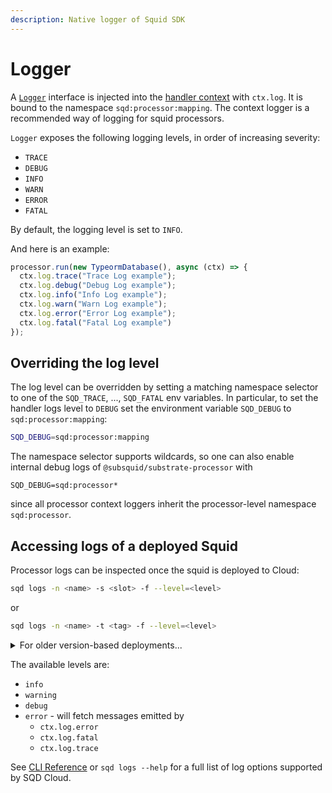 ```yaml
---
description: Native logger of Squid SDK
---
```


# Logger

A [`Logger`](https://github.com/subsquid/squid/tree/master/util/logger) interface is injected into the [handler context](/sdk/reference/processors/architecture/#batch-context) with `ctx.log`. It is bound to the namespace `sqd:processor:mapping`. The context logger is a recommended way of logging for squid processors.

`Logger` exposes the following logging levels, in order of increasing severity:

* `TRACE`
* `DEBUG`
* `INFO`
* `WARN`
* `ERROR`
* `FATAL`

By default, the logging level is set to `INFO`. 

And here is an example:

```typescript
processor.run(new TypeormDatabase(), async (ctx) => {
  ctx.log.trace("Trace Log example");
  ctx.log.debug("Debug Log example");
  ctx.log.info("Info Log example");
  ctx.log.warn("Warn Log example");
  ctx.log.error("Error Log example");
  ctx.log.fatal("Fatal Log example")
});
```

## Overriding the log level

The log level can be overridden by setting a matching namespace selector to one of the `SQD_TRACE`, ..., `SQD_FATAL` env variables. In particular, to set the handler logs level to `DEBUG` set the environment variable `SQD_DEBUG` to `sqd:processor:mapping`:

```bash
SQD_DEBUG=sqd:processor:mapping
```

The namespace selector supports wildcards, so one can also enable internal debug logs of `@subsquid/substrate-processor` with
```
SQD_DEBUG=sqd:processor*
```
since all processor context loggers inherit the processor-level namespace `sqd:processor`.


## Accessing logs of a deployed Squid

Processor logs can be inspected once the squid is deployed to Cloud:

```bash
sqd logs -n <name> -s <slot> -f --level=<level>
```
or
```bash
sqd logs -n <name> -t <tag> -f --level=<level>
```
<details>

<summary>For older version-based deployments...</summary>

...the slot string is `v${version}`, so use
```bash
sqd logs -n <name> -s v<version> -f --level=<level>
```
Check out the [Slots and tags guide](/cloud/resources/slots-and-tags) to learn more.

</details>

The available levels are:
 * `info`
 * `warning`
 * `debug`
 * `error` - will fetch messages emitted by
   - `ctx.log.error`
   - `ctx.log.fatal`
   - `ctx.log.trace`

See [CLI Reference](/squid-cli/logs) or `sqd logs --help` for a full list of log options supported by SQD Cloud.
